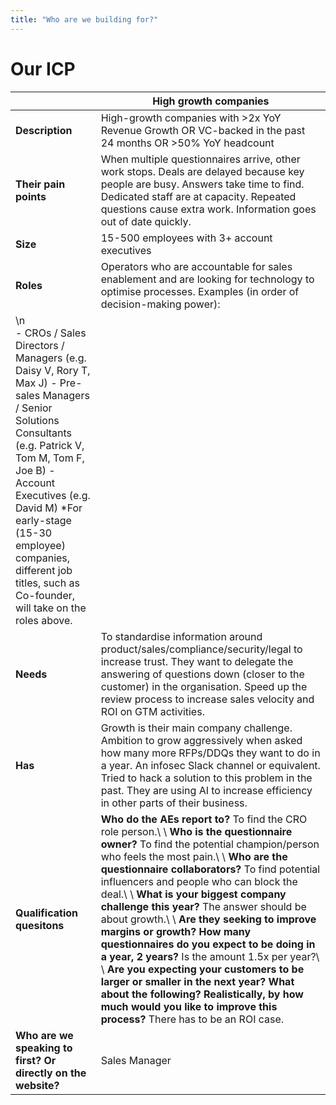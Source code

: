 ```yaml
---
title: "Who are we building for?"
---
```


# Our ICP

|                                                               | High growth companies                                                                                                                                                                                                                                                                                                                                                                                                                                                                                                                                                                                                                                                                                                                                            |
| ------------------------------------------------------------- | ---------------------------------------------------------------------------------------------------------------------------------------------------------------------------------------------------------------------------------------------------------------------------------------------------------------------------------------------------------------------------------------------------------------------------------------------------------------------------------------------------------------------------------------------------------------------------------------------------------------------------------------------------------------------------------------------------------------------------------------------------------------- |
| **Description**                                               | High-growth companies with \>2x YoY Revenue Growth OR VC-backed in the past 24 months OR \>50% YoY headcount                                                                                                                                                                                                                                                                                                                                                                                                                                                                                                                                                                                                                                                     |
| **Their pain points**                                         | When multiple questionnaires arrive, other work stops. Deals are delayed because key people are busy. Answers take time to find. Dedicated staff are at capacity. Repeated questions cause extra work. Information goes out of date quickly.                                                                                                                                                                                                                                                                                                                                                                                                                                                                                                                     |
| **Size**                                                      | 15-500 employees with 3\+ account executives                                                                                                                                                                                                                                                                                                                                                                                                                                                                                                                                                                                                                                                                                                                     |
| **Roles**                                                     | Operators who are accountable for sales enablement and are looking for technology to optimise processes.    Examples (in order of decision-making power):
\n<br />- CROs / Sales Directors / Managers (e.g. Daisy V, Rory T, Max J) - Pre-sales Managers / Senior Solutions Consultants (e.g. Patrick V, Tom M, Tom F, Joe B) - Account Executives (e.g. David M)     \*For early-stage (15-30 employee) companies, different job titles, such as Co-founder, will take on the roles above.                                                                                                                                                                                                                                                                         |
| **Needs**                                                     | To standardise information around product/sales/compliance/security/legal to increase trust.  They want to delegate the answering of questions down (closer to the customer) in the organisation.  Speed up the review process to increase sales velocity and ROI on GTM activities.                                                                                                                                                                                                                                                                                                                                                                                                                                                                             |
| **Has**                                                       | Growth is their main company challenge.  Ambition to grow aggressively when asked how many more RFPs/DDQs they want to do in a year.  An infosec Slack channel or equivalent.  Tried to hack a solution to this problem in the past.  They are using AI to increase efficiency in other parts of their business.                                                                                                                                                                                                                                                                                                                                                                                                                                                 |
| **Qualification quesitons**                                   | **Who do the AEs report to?** To find the CRO role person.\\ \\ **Who is the questionnaire owner?** To find the potential champion/person who feels the most pain.\\ \\ **Who are the questionnaire collaborators?** To find potential influencers and people who can block the deal.\\ \\ **What is your biggest company challenge this year?** The answer should be about growth.\\ \\ **Are they seeking to improve margins or growth?** **How many questionnaires do you expect to be doing in a year, 2 years?** Is the amount 1.5x per year?\\ \\ **Are you expecting your customers to be larger or smaller in the next year? What about the following? Realistically, by how much would you like to improve this process?** There has to be an ROI case. |
| **Who are we speaking to first? Or directly on the website?** | Sales Manager                                                                                                                                                                                                                                                                                                                                                                                                                                                                                                                                                                                                                                                                                                                                                    |